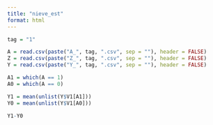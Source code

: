 ```yaml
---
title: "nieve_est"
format: html
---
```


```r
tag = "1"
```


```r
A = read.csv(paste("A_", tag, ".csv", sep = ""), header = FALSE)
Z = read.csv(paste("Z_", tag, ".csv", sep = ""), header = FALSE)
Y = read.csv(paste("Y_", tag, ".csv", sep = ""), header = FALSE)
```

```r
A1 = which(A == 1)
A0 = which(A == 0)

Y1 = mean(unlist(Y$V1[A1]))
Y0 = mean(unlist(Y$V1[A0]))

Y1-Y0
```

